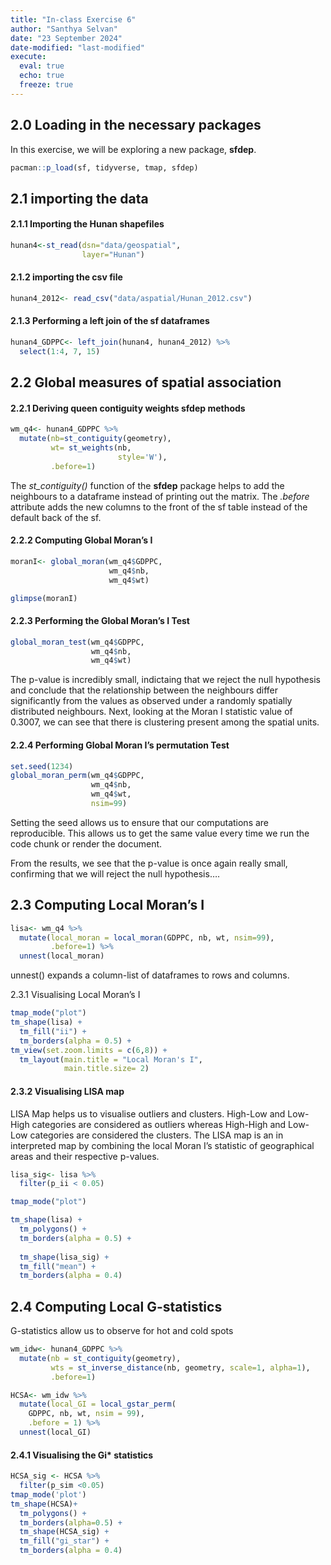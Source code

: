 ```yaml
---
title: "In-class Exercise 6"
author: "Santhya Selvan"
date: "23 September 2024"
date-modified: "last-modified"
execute: 
  eval: true
  echo: true
  freeze: true
---
```


## 2.0 Loading in the necessary packages

In this exercise, we will be exploring a new package, **sfdep**.

```r
pacman::p_load(sf, tidyverse, tmap, sfdep)
```

## 2.1 importing the data

#### 2.1.1 Importing the Hunan shapefiles

```r
hunan4<-st_read(dsn="data/geospatial", 
                layer="Hunan")

```

#### 2.1.2 importing the csv file

```r
hunan4_2012<- read_csv("data/aspatial/Hunan_2012.csv")
```

#### 2.1.3 Performing a left join of the sf dataframes

```r
hunan4_GDPPC<- left_join(hunan4, hunan4_2012) %>% 
  select(1:4, 7, 15)
```

## 2.2 Global measures of spatial association

#### 2.2.1 Deriving queen contiguity weights sfdep methods

```r
wm_q4<- hunan4_GDPPC %>% 
  mutate(nb=st_contiguity(geometry),
         wt= st_weights(nb, 
                        style='W'),
         .before=1)
```

The *st_contiguity()* function of the **sfdep** package helps to add the neighbours to a dataframe instead of printing out the matrix. The *.before* attribute adds the new columns to the front of the sf table instead of the default back of the sf.

#### 2.2.2 Computing Global Moran's I

```r
moranI<- global_moran(wm_q4$GDPPC,
                      wm_q4$nb,
                      wm_q4$wt)

glimpse(moranI)
```

#### 2.2.3 Performing the Global Moran's I Test

```r
global_moran_test(wm_q4$GDPPC,
                  wm_q4$nb,
                  wm_q4$wt)
```

The p-value is incredibly small, indictaing that we reject the null hypothesis and conclude that the relationship between the neighbours differ significantly from the values as observed under a randomly spatially distributed neighbours. Next, looking at the Moran I statistic value of 0.3007, we can see that there is clustering present among the spatial units.

#### 2.2.4 Performing Global Moran I's permutation Test

```r
set.seed(1234)
global_moran_perm(wm_q4$GDPPC,
                  wm_q4$nb,
                  wm_q4$wt,
                  nsim=99)
```

Setting the seed allows us to ensure that our computations are reproducible. This allows us to get the same value every time we run the code chunk or render the document.

From the results, we see that the p-value is once again really small, confirming that we will reject the null hypothesis....

## 2.3 Computing Local Moran's I

```r
lisa<- wm_q4 %>% 
  mutate(local_moran = local_moran(GDPPC, nb, wt, nsim=99),
         .before=1) %>% 
  unnest(local_moran)

```

unnest() expands a column-list of dataframes to rows and columns.

2.3.1 Visualising Local Moran's I

```r
tmap_mode("plot")
tm_shape(lisa) + 
  tm_fill("ii") +
  tm_borders(alpha = 0.5) + 
tm_view(set.zoom.limits = c(6,8)) +
  tm_layout(main.title = "Local Moran's I",
            main.title.size= 2)
```

#### 2.3.2 Visualising LISA map

LISA Map helps us to visualise outliers and clusters. High-Low and Low-High categories are considered as outliers whereas High-High and Low-Low categories are considered the clusters. The LISA map is an in interpreted map by combining the local Moran I's statistic of geographical areas and their respective p-values.

```r
lisa_sig<- lisa %>% 
  filter(p_ii < 0.05)

tmap_mode("plot")

tm_shape(lisa) + 
  tm_polygons() +
  tm_borders(alpha = 0.5) +
  
  tm_shape(lisa_sig) +
  tm_fill("mean") +
  tm_borders(alpha = 0.4)
```

## 2.4 Computing Local G-statistics

G-statistics allow us to observe for hot and cold spots

```r
wm_idw<- hunan4_GDPPC %>% 
  mutate(nb = st_contiguity(geometry),
         wts = st_inverse_distance(nb, geometry, scale=1, alpha=1),
         .before=1)
```

```r
HCSA<- wm_idw %>% 
  mutate(local_GI = local_gstar_perm(
    GDPPC, nb, wt, nsim = 99), 
    .before = 1) %>% 
  unnest(local_GI)

```

#### 2.4.1 Visualising the Gi\* statistics

```r
HCSA_sig <- HCSA %>% 
  filter(p_sim <0.05)
tmap_mode('plot')
tm_shape(HCSA)+
  tm_polygons() +
  tm_borders(alpha=0.5) +
  tm_shape(HCSA_sig) +
  tm_fill("gi_star") + 
  tm_borders(alpha = 0.4)
```
